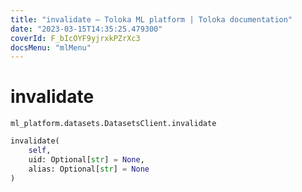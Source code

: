 ```yaml
---
title: "invalidate — Toloka ML platform | Toloka documentation"
date: "2023-03-15T14:35:25.479300"
coverId: F_bIcOYF9yjrxkPZrXc3
docsMenu: "mlMenu"
---
```


# invalidate

`ml_platform.datasets.DatasetsClient.invalidate`

```python
invalidate(
    self,
    uid: Optional[str] = None,
    alias: Optional[str] = None
)
```